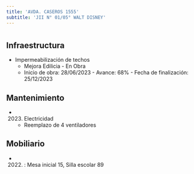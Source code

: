 ```yaml
---
title: 'AVDA. CASEROS 1555'
subtitle: 'JII N° 01/05° WALT DISNEY'
---
```


#
## Infraestructura

* Impermeabilización de techos 
    + Mejora Edilicia - En Obra 
    + Inicio de obra: 28/06/2023 - Avance: 68% - Fecha de finalización: 25/12/2023 






## Mantenimiento

*  (2023) Electricidad 
    + Reemplazo de 4 ventiladores





## Mobiliario

*  (2022) : Mesa inicial 15, Silla escolar 89 



